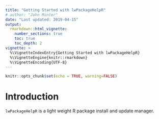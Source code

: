 ```yaml
---
title: "Getting Started with lwPackageHelpR"
# author: "John Minter"
date: "Last updated: 2019-04-15"
output:
  rmarkdown::html_vignette:
    number_sections: true
    toc: true
    toc_depth: 2
vignette: >
  %\VignetteIndexEntry{Getting Started with lwPackageHelpR}
  %\VignetteEngine{knitr::rmarkdown}
  %\VignetteEncoding{UTF-8}
---
```



```r
knitr::opts_chunk$set(echo = TRUE, warning=FALSE)
```
# Introduction

`lwPackageHelpR` is a light weight R package install and update manager.
